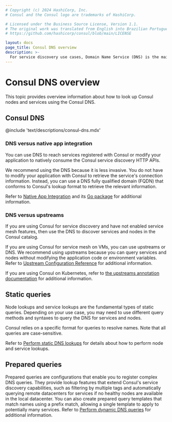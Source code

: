 ```yaml
---
# Copyright (c) 2024 HashiCorp, Inc.
# Consul and the Consul logo are trademarks of HashiCorp.

# Licensed under the Business Source License, Version 1.1.
# The original work was translated from English into Brazilian Portuguese.
# https://github.com/hashicorp/consul/blob/main/LICENSE

layout: docs
page_title: Consul DNS overview
description: >-
  For service discovery use cases, Domain Name Service (DNS) is the main interface to look up, query, and address Consul nodes and services. Learn how a Consul DNS lookup can help you find services by tag, name, namespace, partition, datacenter, or domain.
---
```


# Consul DNS overview

This topic provides overview information about how to look up Consul nodes and services using the Consul DNS.

## Consul DNS

@include 'text/descriptions/consul-dns.mdx'

### DNS versus native app integration

You can use DNS to reach services registered with Consul or modify your application to natively consume the Consul service discovery HTTP APIs.

We recommend using the DNS because it is less invasive. You do not have to modify your application with Consul to retrieve the service's connection information. Instead, you can use a DNS fully qualified domain (FQDN) that conforms to Consul's lookup format to retrieve the relevant information.

Refer to [Native App Integration](/consul/docs/automate/native) and its [Go package](/consul/docs/automate/native/go) for additional information.

### DNS versus upstreams

If you are using Consul for service discovery and have not enabled service mesh features, then use the DNS to discover services and nodes in the Consul catalog.

If you are using Consul for service mesh on VMs, you can use upstreams or DNS. We recommend using upstreams because you can query services and nodes without modifying the application code or environment variables. Refer to [Upstream Configuration Reference](/consul/docs/reference/proxy/connect-proxy#upstream-configuration-reference) for additional information.

If you are using Consul on Kubernetes, refer to [the upstreams annotation documentation](/consul/docs/reference/k8s/annotation-label#consul-hashicorp-com-connect-service-upstreams) for additional information.

## Static queries

Node lookups and service lookups are the fundamental types of static queries. Depending on your use case, you may need to use different query methods and syntaxes to query the DNS for services and nodes.

Consul relies on a specific format for queries to resolve names. Note that all queries are case-sensitive.

Refer to [Perform static DNS lookups](/consul/docs/discover/service/static) for details about how to perform node and service lookups.

## Prepared queries

Prepared queries are configurations that enable you to register complex DNS queries. They provide lookup features that extend Consul's service discovery capabilities, such as filtering by multiple tags and automatically querying remote datacenters for services if no healthy nodes are available in the local datacenter. You can also create prepared query templates that match names using a prefix match, allowing a single template to apply to potentially many services. Refer to [Perform dynamic DNS queries](/consul/docs/discover/service/dynamic) for additional information.
